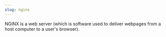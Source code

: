 ```yaml
---
slug: nginx
---
```


<ExternalLink href="https://www.nginx.com/">NGINX</ExternalLink>
is a web server (which is software used to deliver webpages from a host computer to a user's browser).

